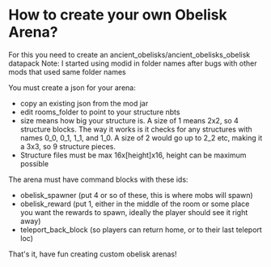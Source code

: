 # How to create your own Obelisk Arena?

For this you need to create an ancient_obelisks/ancient_obelisks_obelisk datapack
Note: I started using modid in folder names after bugs with other mods that used same folder names

You must create a json for your arena:
- copy an existing json from the mod jar
- edit rooms_folder to point to your structure nbts
- size means how big your structure is. A size of 1 means 2x2, so 4 structure blocks.
The way it works is it checks for any structures with names 0_0, 0_1, 1_1, and 1_0. A size of 2 would go up to 2_2 etc, making it a 3x3, so 9 structure pieces.
- Structure files must be max 16x[height]x16, height can be maximum possible

The arena must have command blocks with these ids:
- obelisk_spawner (put 4 or so of these, this is where mobs will spawn)
- obelisk_reward (put 1, either in the middle of the room or some place you want the rewards to spawn, ideally the player should see it right away)
- teleport_back_block (so players can return home, or to their last teleport loc)

That's it, have fun creating custom obelisk arenas!


